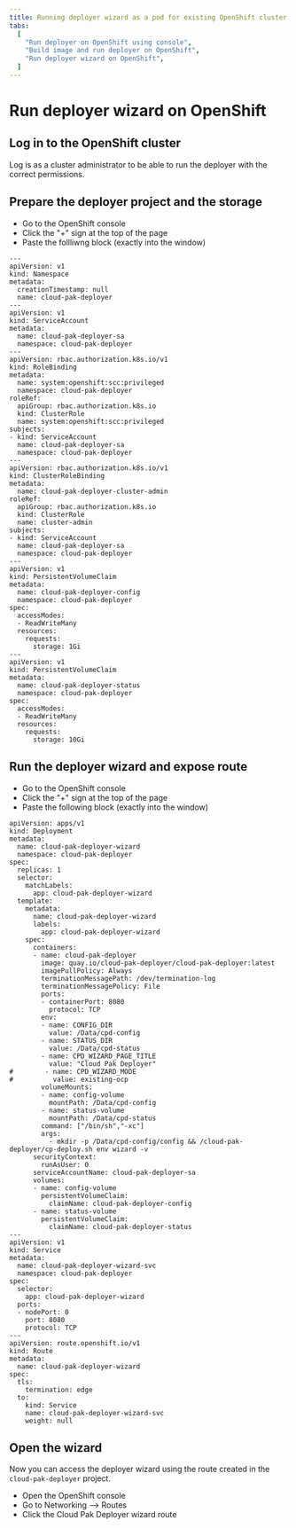 ```yaml
---
title: Running deployer wizard as a pod for existing OpenShift cluster
tabs:
  [
    "Run deployer on OpenShift using console",
    "Build image and run deployer on OpenShift",
    "Run deployer wizard on OpenShift",
  ]
---
```

# Run deployer wizard on OpenShift

## Log in to the OpenShift cluster
Log is as a cluster administrator to be able to run the deployer with the correct permissions.

## Prepare the deployer project and the storage
* Go to the OpenShift console
* Click the "+" sign at the top of the page
* Paste the follliwng block (exactly into the window)
```
---
apiVersion: v1
kind: Namespace
metadata:
  creationTimestamp: null
  name: cloud-pak-deployer
---
apiVersion: v1
kind: ServiceAccount
metadata:
  name: cloud-pak-deployer-sa
  namespace: cloud-pak-deployer
---
apiVersion: rbac.authorization.k8s.io/v1
kind: RoleBinding
metadata:
  name: system:openshift:scc:privileged
  namespace: cloud-pak-deployer
roleRef:
  apiGroup: rbac.authorization.k8s.io
  kind: ClusterRole
  name: system:openshift:scc:privileged
subjects:
- kind: ServiceAccount
  name: cloud-pak-deployer-sa
  namespace: cloud-pak-deployer
---
apiVersion: rbac.authorization.k8s.io/v1
kind: ClusterRoleBinding
metadata:
  name: cloud-pak-deployer-cluster-admin
roleRef:
  apiGroup: rbac.authorization.k8s.io
  kind: ClusterRole
  name: cluster-admin
subjects:
- kind: ServiceAccount
  name: cloud-pak-deployer-sa
  namespace: cloud-pak-deployer
---
apiVersion: v1
kind: PersistentVolumeClaim
metadata:
  name: cloud-pak-deployer-config
  namespace: cloud-pak-deployer
spec:
  accessModes:
  - ReadWriteMany
  resources:
    requests:
      storage: 1Gi
---
apiVersion: v1
kind: PersistentVolumeClaim
metadata:
  name: cloud-pak-deployer-status
  namespace: cloud-pak-deployer
spec:
  accessModes:
  - ReadWriteMany
  resources:
    requests:
      storage: 10Gi
```

## Run the deployer wizard and expose route
* Go to the OpenShift console
* Click the "+" sign at the top of the page
* Paste the following block (exactly into the window)
```
apiVersion: apps/v1
kind: Deployment
metadata:
  name: cloud-pak-deployer-wizard
  namespace: cloud-pak-deployer
spec:
  replicas: 1
  selector:
    matchLabels:
      app: cloud-pak-deployer-wizard
  template:
    metadata:
      name: cloud-pak-deployer-wizard
      labels:
        app: cloud-pak-deployer-wizard
    spec:
      containers:
      - name: cloud-pak-deployer
        image: quay.io/cloud-pak-deployer/cloud-pak-deployer:latest
        imagePullPolicy: Always
        terminationMessagePath: /dev/termination-log
        terminationMessagePolicy: File
        ports:
        - containerPort: 8080
          protocol: TCP
        env:
        - name: CONFIG_DIR
          value: /Data/cpd-config
        - name: STATUS_DIR
          value: /Data/cpd-status
        - name: CPD_WIZARD_PAGE_TITLE
          value: "Cloud Pak Deployer"
#        - name: CPD_WIZARD_MODE
#          value: existing-ocp
        volumeMounts:
        - name: config-volume
          mountPath: /Data/cpd-config
        - name: status-volume
          mountPath: /Data/cpd-status
        command: ["/bin/sh","-xc"]
        args: 
          - mkdir -p /Data/cpd-config/config && /cloud-pak-deployer/cp-deploy.sh env wizard -v
      securityContext:
        runAsUser: 0
      serviceAccountName: cloud-pak-deployer-sa
      volumes:
      - name: config-volume
        persistentVolumeClaim:
          claimName: cloud-pak-deployer-config   
      - name: status-volume
        persistentVolumeClaim:
          claimName: cloud-pak-deployer-status        
---
apiVersion: v1
kind: Service
metadata:
  name: cloud-pak-deployer-wizard-svc
  namespace: cloud-pak-deployer    
spec:
  selector:                  
    app: cloud-pak-deployer-wizard
  ports:
  - nodePort: 0
    port: 8080            
    protocol: TCP
---
apiVersion: route.openshift.io/v1
kind: Route
metadata:
  name: cloud-pak-deployer-wizard
spec:
  tls:
    termination: edge
  to:
    kind: Service
    name: cloud-pak-deployer-wizard-svc
    weight: null
```

## Open the wizard
Now you can access the deployer wizard using the route created in the `cloud-pak-deployer` project.
* Open the OpenShift console
* Go to Networking --> Routes
* Click the Cloud Pak Deployer wizard route